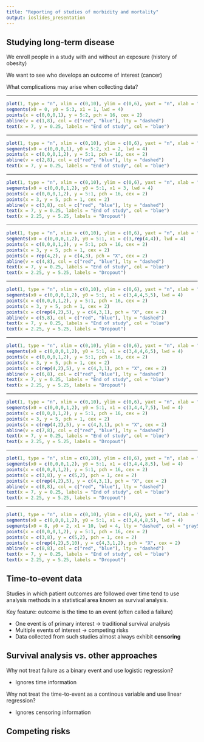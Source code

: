 ```yaml
---
title: "Reporting of studies of morbidity and mortality"
output: ioslides_presentation
---
```


## Studying long-term disease

We enroll people in a study with and without an exposure (history of obesity)

We want to see who develops an outcome of interest (cancer)

What complications may arise when collecting data?

----

```r
plot(1, type = "n", xlim = c(0,10), ylim = c(0,6), yaxt = "n", xlab = "Year", ylab = "Individuals")
segments(x0 = 0, y0 = 5:3, x1 = 1, lwd = 4)
points(x = c(0,0,0,1), y = 5:2, pch = 16, cex = 2)
abline(v = c(1,8), col = c("red", "blue"), lty = "dashed")
text(x = 7, y = 0.25, labels = "End of study", col = "blue")
```

----

```r
plot(1, type = "n", xlim = c(0,10), ylim = c(0,6), yaxt = "n", xlab = "Year", ylab = "Individuals")
segments(x0 = c(0,0,0,1), y0 = 5:2, x1 = 2, lwd = 4)
points(x = c(0,0,0,1,2), y = 5:1, pch = 16, cex = 2)
abline(v = c(2,8), col = c("red", "blue"), lty = "dashed")
text(x = 7, y = 0.25, labels = "End of study", col = "blue")
```

----

```r
plot(1, type = "n", xlim = c(0,10), ylim = c(0,6), yaxt = "n", xlab = "Year", ylab = "Individuals")
segments(x0 = c(0,0,0,1,2), y0 = 5:1, x1 = 3, lwd = 4)
points(x = c(0,0,0,1,2), y = 5:1, pch = 16, cex = 2)
points(x = 3, y = 5, pch = 1, cex = 2)
abline(v = c(3,8), col = c("red", "blue"), lty = "dashed")
text(x = 7, y = 0.25, labels = "End of study", col = "blue")
text(x = 2.25, y = 5.25, labels = "Dropout")
```

----

```r
plot(1, type = "n", xlim = c(0,10), ylim = c(0,6), yaxt = "n", xlab = "Year", ylab = "Individuals")
segments(x0 = c(0,0,0,1,2), y0 = 5:1, x1 = c(3,rep(4,4)), lwd = 4)
points(x = c(0,0,0,1,2), y = 5:1, pch = 16, cex = 2)
points(x = 3, y = 5, pch = 1, cex = 2)
points(x = rep(4,2), y = c(4,3), pch = "X", cex = 2)
abline(v = c(4,8), col = c("red", "blue"), lty = "dashed")
text(x = 7, y = 0.25, labels = "End of study", col = "blue")
text(x = 2.25, y = 5.25, labels = "Dropout")
```

----

```r
plot(1, type = "n", xlim = c(0,10), ylim = c(0,6), yaxt = "n", xlab = "Year", ylab = "Individuals")
segments(x0 = c(0,0,0,1,2), y0 = 5:1, x1 = c(3,4,4,5,5), lwd = 4)
points(x = c(0,0,0,1,2), y = 5:1, pch = 16, cex = 2)
points(x = 3, y = 5, pch = 1, cex = 2)
points(x = c(rep(4,2),5), y = c(4,3,1), pch = "X", cex = 2)
abline(v = c(5,8), col = c("red", "blue"), lty = "dashed")
text(x = 7, y = 0.25, labels = "End of study", col = "blue")
text(x = 2.25, y = 5.25, labels = "Dropout")
```

----

```r
plot(1, type = "n", xlim = c(0,10), ylim = c(0,6), yaxt = "n", xlab = "Year", ylab = "Individuals")
segments(x0 = c(0,0,0,1,2), y0 = 5:1, x1 = c(3,4,4,6,5), lwd = 4)
points(x = c(0,0,0,1,2), y = 5:1, pch = 16, cex = 2)
points(x = 3, y = 5, pch = 1, cex = 2)
points(x = c(rep(4,2),5), y = c(4,3,1), pch = "X", cex = 2)
abline(v = c(6,8), col = c("red", "blue"), lty = "dashed")
text(x = 7, y = 0.25, labels = "End of study", col = "blue")
text(x = 2.25, y = 5.25, labels = "Dropout")
```

----

```r
plot(1, type = "n", xlim = c(0,10), ylim = c(0,6), yaxt = "n", xlab = "Year", ylab = "Individuals")
segments(x0 = c(0,0,0,1,2), y0 = 5:1, x1 = c(3,4,4,7,5), lwd = 4)
points(x = c(0,0,0,1,2), y = 5:1, pch = 16, cex = 2)
points(x = 3, y = 5, pch = 1, cex = 2)
points(x = c(rep(4,2),5), y = c(4,3,1), pch = "X", cex = 2)
abline(v = c(7,8), col = c("red", "blue"), lty = "dashed")
text(x = 7, y = 0.25, labels = "End of study", col = "blue")
text(x = 2.25, y = 5.25, labels = "Dropout")
```

----

```r
plot(1, type = "n", xlim = c(0,10), ylim = c(0,6), yaxt = "n", xlab = "Year", ylab = "Individuals")
segments(x0 = c(0,0,0,1,2), y0 = 5:1, x1 = c(3,4,4,8,5), lwd = 4)
points(x = c(0,0,0,1,2), y = 5:1, pch = 16, cex = 2)
points(x = c(3,8), y = c(5,2), pch = 1, cex = 2)
points(x = c(rep(4,2),5), y = c(4,3,1), pch = "X", cex = 2)
abline(v = c(8,8), col = c("red", "blue"), lty = "dashed")
text(x = 7, y = 0.25, labels = "End of study", col = "blue")
text(x = 2.25, y = 5.25, labels = "Dropout")
```

----

```r
plot(1, type = "n", xlim = c(0,10), ylim = c(0,6), yaxt = "n", xlab = "Year", ylab = "Individuals")
segments(x0 = c(0,0,0,1,2), y0 = 5:1, x1 = c(3,4,4,8,5), lwd = 4)
segments(x0 = 8, y0 = 2, x1 = 10, lwd = 4, lty = "dashed", col = "gray50")
points(x = c(0,0,0,1,2), y = 5:1, pch = 16, cex = 2)
points(x = c(3,8), y = c(5,2), pch = 1, cex = 2)
points(x = c(rep(4,2),5,10), y = c(4,3,1,2), pch = "X", cex = 2)
abline(v = c(8,8), col = c("red", "blue"), lty = "dashed")
text(x = 7, y = 0.25, labels = "End of study", col = "blue")
text(x = 2.25, y = 5.25, labels = "Dropout")
```

## Time-to-event data

Studies in which patient outcomes are followed over time tend to use analysis methods in a statistical area known as survival analysis.

Key feature: outcome is the time to an event (often called a failure)

- One event is of primary interest -> traditional survival analysis
- Multiple events of interest -> competing risks
- Data collected from such studies almost always exhibit **censoring**

## Survival analysis vs. other approaches

Why not treat failure as a binary event and use logistic regression?

- Ignores time information

Wny not treat the time-to-event as a continous variable and use linear regression?

- Ignores censoring information

## Competing risks
